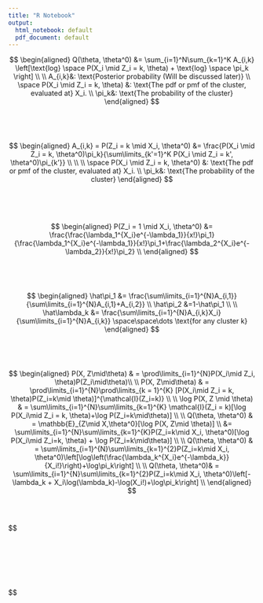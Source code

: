 ```yaml
---
title: "R Notebook"
output:
  html_notebook: default
  pdf_document: default
---
```


$$
\begin{aligned}
Q(\theta, \theta^0) &= \sum_{i=1}^N\sum_{k=1}^K A_{i,k} \left[\text{log} \space P(X_i \mid Z_i = k, \theta) + \text{log} \space \pi_k \right]
\\
\\
A_{i,k}&: \text{Posterior probability (Will be discussed later)} \\
\space P(X_i \mid Z_i = k, \theta) &: \text{The pdf or pmf of the cluster, evaluated at} X_i. \\
\pi_k&: \text{The probability of the cluster}
\end{aligned}
$$
\
\
\

$$
\begin{aligned}
A_{i,k} = P(Z_i = k \mid X_i, \theta^0) &= \frac{P(X_i \mid Z_i = k, \theta^0)\pi_k}{\sum\limits_{k'=1}^K P(X_i \mid Z_i = k', \theta^0)\pi_{k'}} \\
\\
\\
\space P(X_i \mid Z_i = k, \theta^0) &: \text{The pdf or pmf of the cluster, evaluated at} X_i. \\
\pi_k&: \text{The probability of the cluster}
\end{aligned}
$$

\
\
\

$$
\begin{aligned}
P(Z_i = 1 \mid X_i, \theta^0) &= \frac{\frac{\lambda_1^{X_i}e^{-\lambda_1}}{x!}\pi_1}{\frac{\lambda_1^{X_i}e^{-\lambda_1}}{x!}\pi_1+\frac{\lambda_2^{X_i}e^{-\lambda_2}}{x!}\pi_2} \\
\end{aligned}
$$
\
\
\

$$
\begin{aligned}
\hat\pi_1 &= \frac{\sum\limits_{i=1}^{N}A_{i,1}}{\sum\limits_{i=1}^{N}A_{i,1}+A_{i,2}} \\
\hat\pi_2 &=1-\hat\pi_1 \\
\\
\hat\lambda_k &= \frac{\sum\limits_{i=1}^{N}A_{i,k}X_i}{\sum\limits_{i=1}^{N}A_{i,k}} \space\space\dots \text{for any cluster k}
\end{aligned}
$$


\
\
\
$$
\begin{aligned}
P(X, Z\mid\theta) & = \prod\limits_{i=1}^{N}P(X_i\mid Z_i, \theta)P(Z_i\mid\theta)\\
\\
P(X, Z\mid\theta) & = \prod\limits_{i=1}^{N}\prod\limits_{k = 1}^{K} [P(X_i\mid Z_i = k, \theta)P(Z_i=k\mid \theta)]^{\mathcal{I}(Z_i=k)} \\
\\
\log P(X, Z \mid \theta) & = \sum\limits_{i=1}^{N}\sum\limits_{k=1}^{K} \mathcal{I}(Z_i = k)[\log P(X_i\mid Z_i = k, \theta)+\log P(Z_i=k\mid\theta)] \\
\\
Q(\theta, \theta^0) & = \mathbb{E}_{Z\mid X,\theta^0}[\log P(X, Z\mid \theta)] \\
&= \sum\limits_{i=1}^{N}\sum\limits_{k=1}^{K}P(Z_i=k\mid X_i, \theta^0)[\log P(X_i\mid Z_i=k, \theta) + \log P(Z_i=k\mid\theta)] \\
\\
Q(\theta, \theta^0) & = \sum\limits_{i=1}^{N}\sum\limits_{k=1}^{2}P(Z_i=k\mid X_i, \theta^0)\left[\log\left(\frac{\lambda_k^{X_i}e^{-\lambda_k}}{X_i!}\right)+\log\pi_k\right] \\
\\
Q(\theta, \theta^0)& = \sum\limits_{i=1}^{N}\sum\limits_{k=1}^{2}P(Z_i=k\mid X_i, \theta^0)\left[-\lambda_k + X_i\log(\lambda_k)-\log(X_i!)+\log\pi_k\right] \\
\end{aligned}
$$
\
\
\
$$
\begin{aligned}
P(Z_i=k\mid X_i,\theta^0) &= \frac{P(Z_i=k,X_i\mid\theta^0)}{P(X_i\mid\theta^0)} \\
\\
P(Z_i=k\mid X_i,\theta^0) &= \frac{P(X_i\mid Z_i=k, \theta^0)P(Z_i=k \mid \theta^0)}{\sum\limits_{k'=1}^{K}P(X_i\mid Z_i=k',\theta^0)P(Z_i = k'\mid \theta^0)} \\
\\
\\
P(Z_i=k\mid X_i,\theta^0) &= \frac{\frac{\lambda_k^{X_i}e^{-\lambda_k}}{X_i!}\pi_k}
{\frac{\lambda_1^{X_i}e^{-\lambda_1}}{X_i!}\pi_1 + \frac{\lambda_2^{X_i}e^{-\lambda_2}}{X_i!}\pi_2} \\

\end{aligned}
$$
\
\
$$
\begin{aligned}
\text{Let } A_{i,k} = P(Z_i=k\mid X_i, \theta^0)
\end{aligned}
$$
\
\
\
\
\
$$
\begin{aligned}
Q(\theta, \theta^0)& \propto \sum\limits_{i=1}^{N}\sum\limits_{k=1}^{2}A_{i,k}\log\pi_k \\
\\
Q(\theta, \theta^0)& \propto \sum\limits_{i=1}^{N}A_{i,1}\log\pi_1 +  A_{i,2}\log(1-\pi_1) \\
\\
\frac{\partial Q(\theta, \theta^0)}{\partial\pi_1}& = \frac{\sum\limits_{i=1}^{N}A_{i,1}}{\pi_1} -  \frac{\sum\limits_{i=1}^{N}A_{i,2}}{1-\pi_1}\\
\\
0 & = \frac{\sum\limits_{i=1}^{N}A_{i,1}}{\pi_1} -  \frac{\sum\limits_{i=1}^{N}A_{i,2}}{1-\pi_1} \\
\frac{\sum\limits_{i=1}^{N}A_{i,2}}{1-\pi_1} & = \frac{\sum\limits_{i=1}^{N}A_{i,1}}{\pi_1} \\
\pi_1\sum\limits_{i=1}^{N}A_{i,2} &= \sum\limits_{i=1}^{N}A_{i,1} - \pi_1\sum\limits_{i=1}^{N}A_{i,1} \\
\pi_1 &= \frac{\sum\limits_{i=1}^{N}A_{i,1}}{\sum\limits_{i=1}^{N}A_{i,1}+A_{i,2}} \\
\end{aligned}
$$
\
\
\
$$
\begin{aligned}
Q(\theta, \theta^0) &= \sum\limits_{i=1}^{300}\sum\limits_{k=1}^{2}A_{i,k}\left[-\lambda_k + X_i\log(\lambda_k)-\log(X_i!)+\log\pi_k\right] \\
\frac{\partial Q(\theta, \theta^0)}{\partial\lambda_j} &= \sum\limits_{i=1}^{300}\left[A_{i,j}\frac{\partial}{\partial\pi_1}[-\lambda_j+X_i\log(\lambda_j)]\right] \\
0&=\sum\limits_{i=1}^{300}A_{i,j}\left[-1+ \frac{X_i}{\lambda_j}\right] \\
&=\frac{\sum\limits_{i=1}^{300}A_{i,j}X_i - \lambda_j\sum\limits_{i=1}^{300}A_{i,j}}{\lambda_j} \\
\lambda_j\sum\limits_{i=1}^{300}A_{i,j} &=\sum\limits_{i=1}^{300}A_{i,j}X_i \\
\lambda_j &= \frac{\sum\limits_{i=1}^{300}A_{i,j}X_i}{\sum\limits_{i=1}^{300}A_{i,j}}
\end{aligned}
$$
\
\
\
$$
\begin{aligned}
P(X\mid \theta) = \sum\limits_{i=1}^N\log\left[\sum\limits_{k=1}^Kf(X_i\mid Z_i = k)\pi_k\right] \\
\\
\end{aligned}
$$
\
\
\